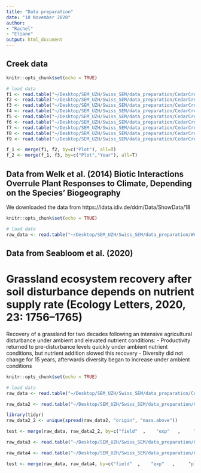 ```yaml
---
title: "Data preparation"
date: "10 November 2020"
author: 
- "Rachel"
- "Eliane"
output: html_document
---
```


## Creek data 
```r
knitr::opts_chunk$set(echo = TRUE)

# load data
f1 <- read.table("~/Desktop/SEM_UZH/Swiss_SEM/data_preparation/CedarCreek/18_4_data_Welk_etal_PlosOne.csv", sep=";", header=TRUE)
f2 <- read.table("~/Desktop/SEM_UZH/Swiss_SEM/data_preparation/CedarCreek/e120_Plant species percent cover data.csv", sep="\t", header=TRUE)
f3 <- read.table("~/Desktop/SEM_UZH/Swiss_SEM/data_preparation/CedarCreek/e120_Plant aboveground biomass carbon and nitrogen.csv", sep="\t", header=TRUE)
f4 <- read.table("~/Desktop/SEM_UZH/Swiss_SEM/data_preparation/CedarCreek/e120_Plant aboveground biomass data.csv", sep="\t", header=TRUE)
f5 <- read.table("~/Desktop/SEM_UZH/Swiss_SEM/data_preparation/CedarCreek/e120_Plant traits.csv", sep="\t", header=TRUE)
f6 <- read.table("~/Desktop/SEM_UZH/Swiss_SEM/data_preparation/CedarCreek/e120_Percent light penetration.csv", sep="\t", header=TRUE)
f7 <- read.table("~/Desktop/SEM_UZH/Swiss_SEM/data_preparation/CedarCreek/e120_Soil carbon.csv", sep="\t", header=TRUE)
f8 <- read.table("~/Desktop/SEM_UZH/Swiss_SEM/data_preparation/CedarCreek/e120_Soil nitrate and ammonium.csv", sep="\t", header=TRUE)
f9 <- read.table("~/Desktop/SEM_UZH/Swiss_SEM/data_preparation/CedarCreek/e120_Soil nitrogen.csv", sep="\t", header=TRUE)

f_1 <- merge(f1, f2, by=c("Plot"), all=T)
f_2 <- merge(f_1, f3, by=c("Plot","Year"), all=T)


```


## Data from Welk et al. (2014) Biotic Interactions Overrule Plant Responses to Climate, Depending on the Species' Biogeography

We downloaded the data from https://idata.idiv.de/ddm/Data/ShowData/18



```r
knitr::opts_chunk$set(echo = TRUE)

# load data
raw_data <- read.table("~/Desktop/SEM_UZH/Swiss_SEM/data_preparation/Welk/18_4_data_Welk_etal_PlosOne.csv", sep=";", header=TRUE)

```


## Data from Seabloom et al. (2020) 

# Grassland ecosystem recovery after soil disturbance depends on nutrient supply rate (Ecology Letters, 2020, 23: 1756–1765)

Recovery of a grassland for two decades following an intensive agricultural disturbance under ambient and elevated nutrient conditions:
- Productivity returned to pre-disturbance levels quickly under ambient nutrient conditions, but nutrient addition slowed this recovery
- Diversity did not change for 15 years, afterwards diversity began to increase under ambient conditions 


```r
knitr::opts_chunk$set(echo = TRUE)

# load data
raw_data <- read.table("~/Desktop/SEM_UZH/Swiss_SEM/data_preparation/CedarCreek_Seabloom/seabloom-2020-ele-dryad-data/cdr-e001-e002-output-data.csv", sep=",", header=TRUE)

raw_data2 <- read.table("~/Desktop/SEM_UZH/Swiss_SEM/data_preparation/CedarCreek_Seabloom/seabloom-2020-ele-dryad-data/cdr-e001-e002-output-data-origin-group.csv", sep=",", header=TRUE) #"disk.trt","trt","origin"

library(tidyr)
raw_data2_2 <- unique(spread(raw_data2, "origin", "mass.above"))

test <- merge(raw_data, raw_data2_2, by=c("field"  ,    "exp"   ,     "plot"   ,    "year"   ,    "disk"     ,   "ntrt"     ,  "nadd"     ,  "other.add" ,"dur"), all=T)

raw_data3 <- read.table("~/Desktop/SEM_UZH/Swiss_SEM/data_preparation/CedarCreek_Seabloom/seabloom-2020-ele-dryad-data/cdr-e001-e002-output-data-life-group.csv", sep=",", header=TRUE) #"disk.trt", "trt", 

raw_data4 <- read.table("~/Desktop/SEM_UZH/Swiss_SEM/data_preparation/CedarCreek_Seabloom/seabloom-2020-ele-dryad-data/cdr-e001-e002-output-data-fun-group.csv", sep=",", header=TRUE)

test <- merge(raw_data, raw_data4, by=c("field"  ,    "exp"   ,     "plot"   ,    "year"   ,    "disk"     ,   "ntrt"     ,  "nadd"     ,  "other.add" ,"dur","mass.above"), all=T)




```




